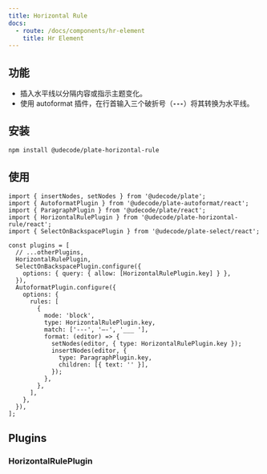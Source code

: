 ```yaml
---
title: Horizontal Rule
docs:
  - route: /docs/components/hr-element
    title: Hr Element
---
```


<ComponentPreview name="horizontal-rule-demo" />

<PackageInfo>

## 功能

- 插入水平线以分隔内容或指示主题变化。
- 使用 autoformat 插件，在行首输入三个破折号（**`---`**）将其转换为水平线。

</PackageInfo>

## 安装

```bash
npm install @udecode/plate-horizontal-rule
```

## 使用

```tsx
import { insertNodes, setNodes } from '@udecode/plate';
import { AutoformatPlugin } from '@udecode/plate-autoformat/react';
import { ParagraphPlugin } from '@udecode/plate/react';
import { HorizontalRulePlugin } from '@udecode/plate-horizontal-rule/react';
import { SelectOnBackspacePlugin } from '@udecode/plate-select/react';

const plugins = [
  // ...otherPlugins,
  HorizontalRulePlugin,
  SelectOnBackspacePlugin.configure({
    options: { query: { allow: [HorizontalRulePlugin.key] } },
  }),
  AutoformatPlugin.configure({
    options: {
      rules: [
        {
          mode: 'block',
          type: HorizontalRulePlugin.key,
          match: ['---', '—-', '___ '],
          format: (editor) => {
            setNodes(editor, { type: HorizontalRulePlugin.key });
            insertNodes(editor, {
              type: ParagraphPlugin.key,
              children: [{ text: '' }],
            });
          },
        },
      ],
    },
  }),
];
```

## Plugins

### HorizontalRulePlugin
